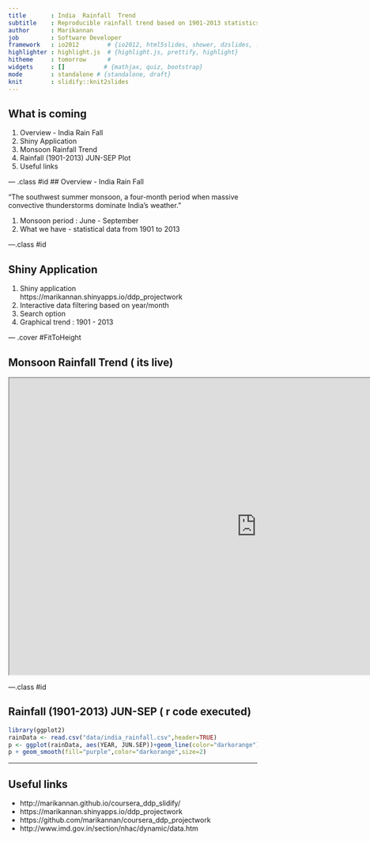```yaml
---
title       : India  Rainfall  Trend
subtitle    : Reproducible rainfall trend based on 1901-2013 statistics
author      : Marikannan
job         : Software Developer
framework   : io2012        # {io2012, html5slides, shower, dzslides, ...}
highlighter : highlight.js  # {highlight.js, prettify, highlight}
hitheme     : tomorrow      # 
widgets     : []           # {mathjax, quiz, bootstrap}
mode        : standalone # {standalone, draft}
knit        : slidify::knit2slides
---
```


## What is coming

1. Overview - India Rain Fall
2. Shiny Application
3. Monsoon Rainfall Trend
4. Rainfall (1901-2013) JUN-SEP Plot
5. Useful links

--- .class #id 
## Overview - India Rain Fall
  
  "The southwest summer monsoon, a four-month period when massive convective thunderstorms dominate India's weather."
  
1. Monsoon period : June - September
2. What we have - statistical data from 1901 to 2013

---.class #id

## Shiny Application
1. Shiny application  
        https://marikannan.shinyapps.io/ddp_projectwork
2. Interactive data filtering based on year/month
3. Search option
4. Graphical trend : 1901 - 2013

--- .cover #FitToHeight

## Monsoon Rainfall Trend ( its live)
<iframe src = 'https://marikannan.shinyapps.io/ddp_projectwork' height='600px' width='1000px'></iframe>

---.class #id

## Rainfall (1901-2013) JUN-SEP ( r code executed)

```r
library(ggplot2)
rainData <- read.csv("data/india_rainfall.csv",header=TRUE)
p <- ggplot(rainData, aes(YEAR, JUN.SEP))+geom_line(color="darkorange")
p + geom_smooth(fill="purple",color="darkorange",size=2)
```

---

## Useful links
*  http://marikannan.github.io/coursera_ddp_slidify/
*  https://marikannan.shinyapps.io/ddp_projectwork
*  https://github.com/marikannan/coursera_ddp_projectwork
*  http://www.imd.gov.in/section/nhac/dynamic/data.htm



